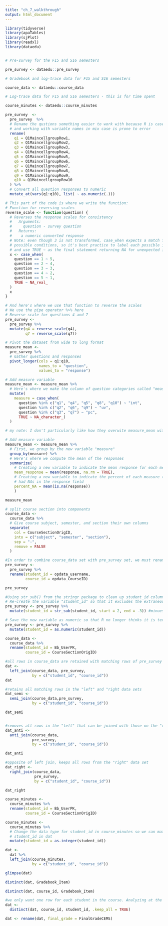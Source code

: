```yaml
---
title: "ch_7_walkthrough"
output: html_document
---
```



```r
library(tidyverse)
library(apaTables)
library(sjPlot)
library(readxl)
library(dataedu)


# Pre-survey for the F15 and S16 semesters

pre_survey <- dataedu::pre_survey

# Gradebook and log-trace data for F15 and S16 semesters

course_data <- dataedu::course_data

# Log-trace data for F15 and S16 semesters - this is for time spent

course_minutes <- dataedu::course_minutes

```

```r
pre_survey  <-
  pre_survey  %>%
  # Rename the qustions something easier to work with because R is case sensitive
  # and working with variable names in mix case is prone to error
  rename(
    q1 = Q1MaincellgroupRow1,
    q2 = Q1MaincellgroupRow2,
    q3 = Q1MaincellgroupRow3,
    q4 = Q1MaincellgroupRow4,
    q5 = Q1MaincellgroupRow5,
    q6 = Q1MaincellgroupRow6,
    q7 = Q1MaincellgroupRow7,
    q8 = Q1MaincellgroupRow8,
    q9 = Q1MaincellgroupRow9,
    q10 = Q1MaincellgroupRow10
  ) %>%
  # Convert all question responses to numeric
  mutate_at(vars(q1:q10), list( ~ as.numeric(.)))

```


```r

# This part of the code is where we write the function:
# Function for reversing scales 
reverse_scale <- function(question) {
  # Reverses the response scales for consistency
  #   Arguments:
  #     question - survey question
  #   Returns: 
  #    a numeric converted response
  # Note: even though 3 is not transformed, case_when expects a match for all
  # possible conditions, so it's best practice to label each possible input
  # and use TRUE ~ as the final statement returning NA for unexpected inputs
  x <- case_when(
    question == 1 ~ 5,
    question == 2 ~ 4,
    question == 3 ~ 3, 
    question == 4 ~ 2,
    question == 5 ~ 1,
    TRUE ~ NA_real_
  )
  x
}

# And here's where we use that function to reverse the scales
# We use the pipe operator %>% here
# Reverse scale for questions 4 and 7
pre_survey <-
  pre_survey %>%
  mutate(q4 = reverse_scale(q4),
         q7 = reverse_scale(q7))

```



```r
# Pivot the dataset from wide to long format
measure_mean <-
  pre_survey %>%
  # Gather questions and responses
  pivot_longer(cols = q1:q10,
               names_to = "question",
               values_to = "response")

```

```r
# Add measure variable 
measure_mean <- measure_mean %>% 
  # Here's where we make the column of question categories called "measure"
  mutate(
    measure = case_when(
      question %in% c("q1", "q4", "q5", "q8", "q10") ~ "int",
      question %in% c("q2", "q6", "q9") ~ "uv",
      question %in% c("q3", "q7") ~ "pc",
      TRUE ~ NA_character_)
  )

```

```r
# my note: I don't particularly like how they overwite measure_mean with the group. I thought they would create an entirely new set with a different name while keeping the measure_mean set. That is what I would have done.

# Add measure variable 
measure_mean <- measure_mean %>%
  # First, we group by the new variable "measure"
  group_by(measure) %>%
  # Here's where we compute the mean of the responses
  summarize(
    # Creating a new variable to indicate the mean response for each measure
    mean_response = mean(response, na.rm = TRUE),
    # Creating a new variable to indicate the percent of each measure that 
    # had NAs in the response field
    percent_NA = mean(is.na(response))
    )

measure_mean

```
```r
# split course section into components
course_data <- 
  course_data %>%
  # Give course subject, semester, and section their own columns
  separate(
    col = CourseSectionOrigID,
    into = c("subject", "semester", "section"),
    sep = "-",
    remove = FALSE
  )

```

```r
#In order to combine course_data set with pre_survey set, we must rename the columns for studentID and courseID so that they match in each data set
pre_survey <-
  pre_survey %>%
  rename(student_id = opdata_username,
         course_id = opdata_CourseID)

pre_survey

#Using str_sub() from the stringr package to clean up student_id column
# Re-create the variable "student_id" so that it excludes the extraneous characters
pre_survey <- pre_survey %>% 
  mutate(student_id = str_sub(student_id, start = 2, end = -3)) #minues 3 means start from the right side. 3 because it is the placement of the first character we want to INCLUDE

# Save the new variable as numeric so that R no longer thinks it is text 
pre_survey <- pre_survey %>% 
  mutate(student_id = as.numeric(student_id))

course_data <-
  course_data %>%
  rename(student_id = Bb_UserPK,
         course_id = CourseSectionOrigID)

```

```r
#all rows in course_data are retained with matching rows of pre_survey added on
dat <-
  left_join(course_data, pre_survey,
            by = c("student_id", "course_id"))
dat

#retains all matching rows in the "left" and "right data sets
dat_semi <- 
  semi_join(course_data,pre_survey,
            by = c("student_id", "course_id"))

dat_semi


#removes all rows in the "left" that can be joined with those on the "right"
dat_anti <-
  anti_join(course_data,
            pre_survey,
            by = c("student_id", "course_id"))

dat_anti

#opposite of left join, keeps all rows from the "right" data set
dat_right <-
  right_join(course_data,
             pre_survey,
             by = c("student_id", "course_id"))

dat_right
```

```r
course_minutes <-
  course_minutes %>%
  rename(student_id = Bb_UserPK,
         course_id = CourseSectionOrigID)

course_minutes <-
  course_minutes %>%
  # Change the data type for student_id in course_minutes so we can match to 
  # student_id in dat
  mutate(student_id = as.integer(student_id))

dat <- 
  dat %>% 
  left_join(course_minutes, 
            by = c("student_id", "course_id"))
```

```r
glimpse(dat)

distinct(dat, Gradebook_Item)

distinct(dat, course_id, Gradebook_Item)

#we only want one row for each student in the course. Analyzing at the student level and not specific gradebook item level
dat <-
  distinct(dat, course_id, student_id, .keep_all = TRUE)

dat <- rename(dat, final_grade = FinalGradeCEMS)
```

